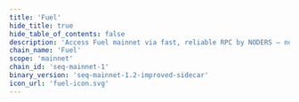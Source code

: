 ```yaml
---
title: 'Fuel'
hide_title: true
hide_table_of_contents: false
description: 'Access Fuel mainnet via fast, reliable RPC by NODERS — no limits, Omnichain-ready, and built for scalable Web3'
chain_name: 'Fuel'
scope: 'mainnet'
chain_id: 'seq-mainnet-1'
binary_version: 'seq-mainnet-1.2-improved-sidecar'
icon_url: 'fuel-icon.svg'
---
```



<ChainLayout>
  <ChainHero
    name="Fuel"
    iconUrl="img/fuel-icon.svg"
    bgColor="#01F68E"
    scope="mainnet"
    chainId="seq-mainnet-1"
    nodeVersion="seq-mainnet-1.2-improved-sidecar"
    token=""
    stakeUrl=""
    restakeUrl=""
    websiteUrl="https://fuel.network/"
    githubUrl="https://github.com/FuelLabs"
    xUrl="https://x.com/fuel_network"
    discordUrl="https://discord.com/invite/xfpK4Pe"
  />

  <ProductLinks
    appUrl=""
    appImageUrl="img/products/"
    explorerUrl=""
    explorerImageUrl="img/products/"
    faucetUrl=""
  />

  <ToolsGrid
    chainName="fuel"
    scope="mainnet"
    showInstall={true}
    showUpgrade={true}
    showGenesis={true}
    showCli={true}
    showEndpoints={true}
    showStateSync={true}
    showSnapshot={true}
    showLivePeers={true}
    showSeed={true}
    showAddressBook={true}
    showExplorersList={true}
    showPublicEndpoints={false}
    showUsefulTools={true}
    showUpgradeWatcher={false}
  />

</ChainLayout>
